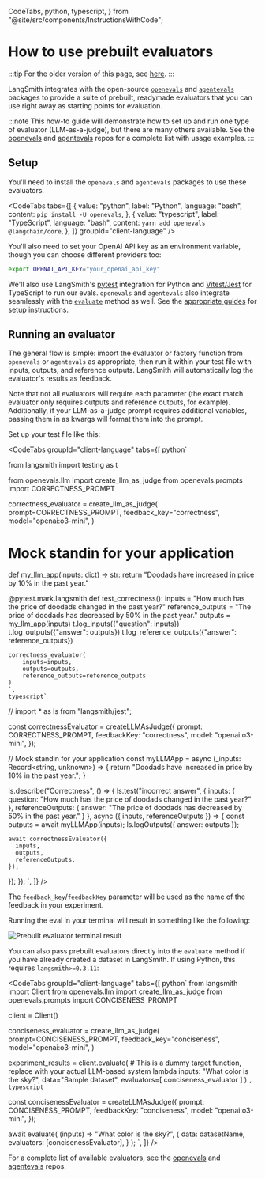   CodeTabs,
  python,
  typescript,
} from "@site/src/components/InstructionsWithCode";

# How to use prebuilt evaluators

:::tip
For the older version of this page, see [here](./use_langchain_off_the_shelf_evaluators_old).
:::

LangSmith integrates with the open-source [`openevals`](https://github.com/langchain-ai/openevals) and [`agentevals`](https://github.com/langchain-ai/agentevals) packages
to provide a suite of prebuilt, readymade evaluators that you can use right away as starting points for evaluation.


:::note
This how-to guide will demonstrate how to set up and run one type of evaluator (LLM-as-a-judge), but there are many others available.
See the [openevals](https://github.com/langchain-ai/openevals) and [agentevals](https://github.com/langchain-ai/agentevals) repos for a complete list with usage examples.
:::

## Setup

You'll need to install the `openevals` and `agentevals` packages to use these evaluators.

<CodeTabs
  tabs={[
    {
      value: "python",
      label: "Python",
      language: "bash",
      content: `pip install -U openevals`,
    },
    {
      value: "typescript",
      label: "TypeScript",
      language: "bash",
      content: `yarn add openevals @langchain/core`,
    },
  ]}
  groupId="client-language"
/>

You'll also need to set your OpenAI API key as an environment variable, though you can choose different providers too:

```bash
export OPENAI_API_KEY="your_openai_api_key"
```

We'll also use LangSmith's [pytest](./pytest) integration for Python and [Vitest/Jest](./vitest_jest) for TypeScript to run our evals.
`openevals` and `agentevals` also integrate seamlessly with the [`evaluate`](/reference/python/evaluation/langsmith.evaluation._runner.evaluate) method as well.
See the [appropriate guides](/evaluation/how_to_guides#testing-integrations) for setup instructions.

## Running an evaluator

The general flow is simple: import the evaluator or factory function from `openevals` or `agentevals` as appropriate, then run it within your
test file with inputs, outputs, and reference outputs. LangSmith will automatically log the evaluator's results as feedback.

Note that not all evaluators will require each parameter (the exact match evaluator only requires outputs and reference outputs, for example).
Additionally, if your LLM-as-a-judge prompt requires additional variables, passing them in as kwargs will format them into the prompt.

Set up your test file like this:

<CodeTabs
  groupId="client-language"
  tabs={[
    python`

from langsmith import testing as t

from openevals.llm import create_llm_as_judge
from openevals.prompts import CORRECTNESS_PROMPT

correctness_evaluator = create_llm_as_judge(
    prompt=CORRECTNESS_PROMPT,
    feedback_key="correctness",
    model="openai:o3-mini",
)

# Mock standin for your application
def my_llm_app(inputs: dict) -> str:
    return "Doodads have increased in price by 10% in the past year."

@pytest.mark.langsmith
def test_correctness():
    inputs = "How much has the price of doodads changed in the past year?"
    reference_outputs = "The price of doodads has decreased by 50% in the past year."
    outputs = my_llm_app(inputs)
    t.log_inputs({"question": inputs})
    t.log_outputs({"answer": outputs})
    t.log_reference_outputs({"answer": reference_outputs})

    correctness_evaluator(
        inputs=inputs,
        outputs=outputs,
        reference_outputs=reference_outputs
    )
    `,
    typescript`
// import * as ls from "langsmith/jest";


const correctnessEvaluator = createLLMAsJudge({
  prompt: CORRECTNESS_PROMPT,
  feedbackKey: "correctness",
  model: "openai:o3-mini",
});

// Mock standin for your application
const myLLMApp = async (_inputs: Record<string, unknown>) => {
  return "Doodads have increased in price by 10% in the past year.";
}

ls.describe("Correctness", () => {
  ls.test("incorrect answer", {
    inputs: {
      question: "How much has the price of doodads changed in the past year?"
    },
    referenceOutputs: {
      answer: "The price of doodads has decreased by 50% in the past year."
    }
  }, async ({ inputs, referenceOutputs }) => {
    const outputs = await myLLMApp(inputs);
    ls.logOutputs({ answer: outputs });

    await correctnessEvaluator({
      inputs,
      outputs,
      referenceOutputs,
    });
  });
});
    `,
  ]}
/>

The `feedback_key`/`feedbackKey` parameter will be used as the name of the feedback in your experiment.

Running the eval in your terminal will result in something like the following:

<img src="./static/prebuilt_eval_result.png" alt="Prebuilt evaluator terminal result" />

You can also pass prebuilt evaluators directly into the `evaluate` method if you have already created a dataset in LangSmith.
If using Python, this requires `langsmith>=0.3.11`:

<CodeTabs
  groupId="client-language"
  tabs={[
    python`
from langsmith import Client
from openevals.llm import create_llm_as_judge
from openevals.prompts import CONCISENESS_PROMPT

client = Client()

conciseness_evaluator = create_llm_as_judge(
    prompt=CONCISENESS_PROMPT,
    feedback_key="conciseness",
    model="openai:o3-mini",
)

experiment_results = client.evaluate(
    # This is a dummy target function, replace with your actual LLM-based system
    lambda inputs: "What color is the sky?",
    data="Sample dataset",
    evaluators=[
        conciseness_evaluator
    ]
)
    `,
    typescript`

const concisenessEvaluator = createLLMAsJudge({
  prompt: CONCISENESS_PROMPT,
  feedbackKey: "conciseness",
  model: "openai:o3-mini",
});

await evaluate(
  (inputs) => "What color is the sky?",
  {
    data: datasetName,
    evaluators: [concisenessEvaluator],
  }
);
    `,
  ]}
/>

For a complete list of available evaluators, see the [openevals](https://github.com/langchain-ai/openevals) and [agentevals](https://github.com/langchain-ai/agentevals) repos.
